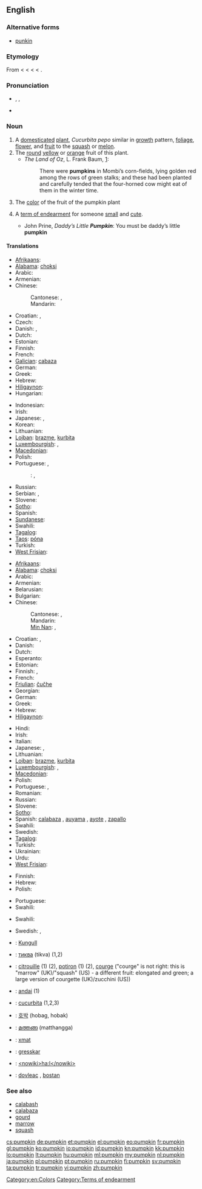 ==English==

===Alternative forms===
* {{sense|US|term of endearment}} [[punkin]]

===Etymology===
From {{etyl|frm}} {{term|pompon|lang=frm}} < {{etyl|la}} {{term|pepo|pepō|lang=la}} < {{etyl|grc}} {{term|πέπων||large melon|tr=pepōn|lang=grc}} < {{term|πέπων||ripe|tr=pepōn|lang=grc}} < {{term|πέπτω||ripen|tr=peptō|lang=grc}}.

===Pronunciation===
* {{enPR|pŭmpʹkin}}, {{IPA|/ˈpʌmpkɪn/}}, {{SAMPA|/"pVmpkin/}}
* {{audio|en-us-pumpkin.ogg|Audio (US)}}

===Noun===
{{en-noun}}

# A [[domesticated]] [[plant]], ''Cucurbita pepo'' similar in [[growth]] pattern, [[foliage]], [[flower]], and [[fruit]] to the [[squash]] or [[melon]].
# The [[round]] [[yellow]] or [[orange]] fruit of this plant.
#* ''The Land of Oz'', L. Frank Baum, [http://www.literature.org/authors/baum-l-frank/the-marvelous-land-of-oz/chapter-01.html]:
#*: There were '''pumpkins''' in Mombi’s corn-fields, lying golden red among the rows of green stalks; and these had been planted and carefully tended that the four-horned cow might eat of them in the winter time.
# The [[color]] of the fruit of the pumpkin plant
#: {{color panel|FF7518}}
# {{US}} A [[term of endearment]] for someone [[small]] and [[cute]].
#* John Prine, ''Daddy’s Little '''Pumpkin''''': You must be daddy’s little '''pumpkin'''

====Translations====
{{trans-top|plant}}
* [[Afrikaans]]: {{t|af|pampoen|xs=Afrikaans}}
* [[Alabama]]: [[choksi]]
* Arabic: {{t-|ar|قرع|m|tr=qar`}}
* Armenian: {{t-|hy|դդում|tr=ddum}}
* Chinese:
*: Cantonese: {{tø|yue|南瓜|tr=naam4 gwaa1|sc=Hani|xs=Cantonese}},{{tø|yue|番瓜|tr=faan1 gwaa1|sc=Hani|xs=Cantonese}}
*: Mandarin: {{t-|cmn|南瓜|tr=nánguā|sc=Hani}}
* Croatian: {{t-|hr|buča|f}}, {{t-|hr|bundeva|f}}
* Czech: {{t+|cs|dýně|f}}
* Danish: {{t|da|græskar}}, {{t|da|græskarplante}}
* Dutch: {{t-|nl|pompoen|f}}
* Estonian: {{t|et|kõrvits}}
* Finnish: {{t+|fi|kurpitsa}}
* French: {{t+|fr|citrouille|f}}
* [[Galician]]: [[cabaza]] {{f}}
* German: {{t+|de|Kürbis|m}}
* Greek: {{t+|el|κολοκύθα|tr=kοlοkútha}}
* Hebrew: {{t+|he|דלעת|f|tr=dlá`at}}
* [[Hiligaynon]]: {{tø|hil|kalabasa}}
* Hungarian: {{t+|hu|tök}}
{{trans-mid}}
* Indonesian: {{t+|id|labu|xs=Indonesian}}
* Irish: {{t|ga|puimcín|m|xs=Irish}}
* Japanese: {{t-|ja|南瓜|tr=かぼちゃ, kabocha}},  {{t-|ja|カボチャ|tr=kabocha}}
* Korean: {{t+|ko|호박|tr=hobak|sc=Hang}}
* Lithuanian: {{t+|lt|moliūgas|m|xs=Lithuanian}}
* [[Lojban]]: [[brazme]], [[kurbita]]
* [[Luxembourgish]]: {{t|lb|Kalbass|f}}, {{t|lb|Kürbis|m}}
* [[Macedonian]]: {{t-|mk|тиква|f|tr=tíkva}}
* Polish: {{t+|pl|dynia|f}}
* Portuguese: {{t+|pt|abóbora|f}},  {{t+|pt|jerimum|m}}
*: {{qualifier|Brazil}}: {{qualifier|pé de}} {{t+|pt|jerimum|m}}, {{t+|pt|aboboreira|f}}
* Russian: {{t+|ru|тыква|f|tr=týkva}}
* Serbian: {{t-|sr|bundeva|f}}, {{t-|sr|tikva|f}}
* Slovene: {{t+|sl|buča|f}}
* [[Sotho]]: {{t|st|mokopu|xs=Sotho}}
* Spanish: {{t+|es|calabaza|f}}
* [[Sundanese]]: {{t|su|waluh|xs=Sundanese}}
* Swahili: {{t+|sw|malenge|xs=Swahili}}
* [[Tagalog]]: {{t|tl|kalabasa|xs=Tagalog}}
* [[Taos]]: [[póna]]
* Turkish: {{t+|tr|bal kabağı}}
* [[West Frisian]]: {{t+|fy|klabats|c|xs=West Frisian}}
{{trans-bottom}}

{{trans-top|fruit of this plant}}
* [[Afrikaans]]: {{t|af|pampoen|xs=Afrikaans}}
* [[Alabama]]: [[choksi]]
* Arabic: {{t-|ar|قرع|m|tr=qar`}}
* Armenian: {{t-|hy|դդում|tr=ddum}}
* Belarusian: {{t|be|гарбуз|m|tr=harbúz|sc=Cyrl}}
* Bulgarian: {{t|bg|тиква|f|tr=tíkva|sc=Cyrl}}
* Chinese:
*: Cantonese: {{tø|yue|南瓜|tr=naam4 gwaa1|sc=Hani|xs=Cantonese}},{{tø|yue|番瓜|tr=faan1 gwaa1|sc=Hani|xs=Cantonese}}
*: Mandarin: {{t-|cmn|南瓜|tr=nánguā|sc=Hani}}
*: [[Min Nan]]: {{tø|nan|朱瓜|tr=chu-koe|sc=Hans}}, {{tø|nan|金瓜|tr=kim-koe|sc=Hans}}
* Croatian: {{t-|hr|buča|f}}, {{t-|hr|bundeva|f}}
* Danish: {{t-|da|græskar}}
* Dutch: {{t-|nl|pompoen|f}}
* Esperanto: {{t-|eo|kukurbo|xs=Esperanto}}
* Estonian: {{t|et|kõrvits}}
* Finnish: {{t+|fi|kurpitsa}}, {{t+|fi|pallokurpitsa}}
* French: {{t+|fr|citrouille|f}}
* [[Friulian]]: [[čučhe]] {{f}}
* Georgian: {{t|ka|გოგრა|tr=gogra|sc=Geor|xs=Georgian}}
* German: {{t+|de|Kürbis|m}}
* Greek: {{t|el|κολοκύθα|f|sc=Grek}}
* Hebrew: {{t+|he|דלעת|f|tr=dlá`at}}
* [[Hiligaynon]]: {{tø|hil|kalabasa}}
{{trans-mid}}
* Hindi: {{t-|hi|कद्दू|m|tr=kadū, kaddū|sc=Deva}}
* Irish: {{t|ga|puimcín|m|xs=Irish}}
* Italian: {{t+|it|zucca|f}}
* Japanese: {{t-|ja|南瓜|tr=かぼちゃ, kabocha}},  {{t-|ja|カボチャ|tr=kabocha}}
* Lithuanian: {{t+|lt|moliūgas|m|xs=Lithuanian}}
* [[Lojban]]: [[brazme]], [[kurbita]]
* [[Luxembourgish]]: {{t|lb|Kalbass|f}}, {{t|lb|Kürbis|m}}
* [[Macedonian]]: {{t-|mk|тиква|f|tr=tíkva}}
* Polish: {{t+|pl|dynia|f}}
* Portuguese: {{t+|pt|abóbora|f}}, {{t+|pt|jerimum|m}} {{qualifier|Brazil}}
* Romanian: {{t+|ro|dovleac}}
* Russian: {{t+|ru|тыква|f|tr=týkva}}
* Slovene: {{t+|sl|buča|f}}
* [[Sotho]]: {{t|st|mokopu|xs=Sotho}}
* Spanish: [[calabaza]] {{f}}, [[auyama]] {{f}}  {{qualifier|Colombia|Venezuela|Dominican Republic}}, [[ayote]] {{f}}  {{qualifier|Costa Rica|El Salvador|Honduras|Nicaragua|Guatemala}}, [[zapallo]]  {{m}} {{qualifier|Argentina|Bolivia|Chile|Ecuador|Panama|Paraguay|Peru|Uruguay}}
* Swahili: {{t+|sw|malenge|xs=Swahili}}
* Swedish: {{t|sv|pumpa|c}}
* [[Tagalog]]: {{t|tl|kalabasa|xs=Tagalog}}
* Turkish: {{t+|tr|bal kabağı}}
* Ukrainian: {{t|uk|гарбуз|m|tr=harbúz|sc=Cyrl}}
* Urdu: {{t|ur|کدو|m|tr=kadū, kaddū|sc=ur-Arab}}
* [[West Frisian]]: {{t+|fy|klabats|c|xs=West Frisian}}
{{trans-bottom}}

{{trans-top|color}}
* Finnish: {{t+|fi|kurpitsa}}
* Hebrew: {{t+|he|דלעת|f|tr=dlá`at}}
* Polish: {{t|pl|dyniowy|m}}
{{trans-mid}}
* Portuguese: {{t+|pt|abóbora}}
* Swahili: {{t+|sw|malenge|xs=Swahili}}
{{trans-bottom}}

{{trans-top|term of endearment}}
* Swahili: {{t+|sw|malenge|xs=Swahili}}
{{trans-mid}}
* Swedish: {{t|sv|sötnos|c}}, {{t|sv|smulan|c}}
{{trans-bottom}}

{{checktrans-top}}
* {{ttbc|sq}}: [[Kungull]]
* {{ttbc|bg}}: [[тиква]] (tikva) {{f}} (1,2)
* {{ttbc|fr}}: [[citrouille]] {{f}} (1) (2), [[potiron]] {{m}} (1) (2), [[courge]] {{f}} ("courge" is not right: this is "marrow" (UK)/"squash" (US) - a different fruit: elongated and green; a large version of courgette (UK)/zucchini (US))
* {{ttbc|gn}}: [[andai]] (1)
* {{ttbc|ia}}: [[cucurbita]] (1,2,3)
* {{ttbc|ko}}: [[호박]] (hobag, hobak)
* {{ttbc|ml}}: [[മത്തങ്ങ]] (matthangga)
* {{ttbc|mrc}}: [[xmat]]
* {{ttbc|no}}: [[gresskar]]
* {{ttbc|ood}}: [[<nowiki>ha:l</nowiki>]]
* {{ttbc|ro}}: [[dovleac]] {{m}}, [[bostan]] {{m}}
{{trans-bottom}}

===See also===
* [[calabash]]
* [[calabaza]]
* [[gourd]]
* [[marrow]]
* [[squash]]

[[Category:en:Colors]]
[[Category:Terms of endearment]]

[[cs:pumpkin]]
[[de:pumpkin]]
[[et:pumpkin]]
[[el:pumpkin]]
[[eo:pumpkin]]
[[fr:pumpkin]]
[[gl:pumpkin]]
[[ko:pumpkin]]
[[io:pumpkin]]
[[id:pumpkin]]
[[kn:pumpkin]]
[[kk:pumpkin]]
[[lo:pumpkin]]
[[lt:pumpkin]]
[[hu:pumpkin]]
[[ml:pumpkin]]
[[my:pumpkin]]
[[nl:pumpkin]]
[[ja:pumpkin]]
[[pl:pumpkin]]
[[pt:pumpkin]]
[[ru:pumpkin]]
[[fi:pumpkin]]
[[sv:pumpkin]]
[[ta:pumpkin]]
[[tr:pumpkin]]
[[vi:pumpkin]]
[[zh:pumpkin]]